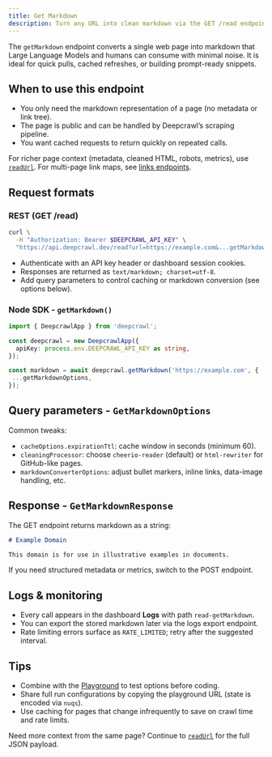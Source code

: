 ```yaml
---
title: Get Markdown
description: Turn any URL into clean markdown via the GET /read endpoint.
---
```


The `getMarkdown` endpoint converts a single web page into markdown that Large Language Models and humans can consume with minimal noise. It is ideal for quick pulls, cached refreshes, or building prompt-ready snippets.

## When to use this endpoint
- You only need the markdown representation of a page (no metadata or link tree).
- The page is public and can be handled by Deepcrawl’s scraping pipeline.
- You want cached requests to return quickly on repeated calls.

For richer page context (metadata, cleaned HTML, robots, metrics), use [`readUrl`](/docs/features/read/readUrl). For multi-page link maps, see [links endpoints](/docs/features/links).

## Request formats

### REST (GET /read) 

```bash
curl \
  -H "Authorization: Bearer $DEEPCRAWL_API_KEY" \
  "https://api.deepcrawl.dev/read?url=https://example.com&...getMarkdownOptions" // see below
```

- Authenticate with an API key header or dashboard session cookies.
- Responses are returned as `text/markdown; charset=utf-8`.
- Add query parameters to control caching or markdown conversion (see options below).

### Node SDK - `getMarkdown()`

```ts
import { DeepcrawlApp } from 'deepcrawl';

const deepcrawl = new DeepcrawlApp({
  apiKey: process.env.DEEPCRAWL_API_KEY as string,
});

const markdown = await deepcrawl.getMarkdown('https://example.com', {
 ...getMarkdownOptions,
});
```

## Query parameters - `GetMarkdownOptions`

<AutoTypeTable
  path="../../packages/contracts/src/read.ts"
  name="GetMarkdownOptions"
/>

Common tweaks:
- `cacheOptions.expirationTtl`: cache window in seconds (minimum 60).
- `cleaningProcessor`: choose `cheerio-reader` (default) or `html-rewriter` for GitHub-like pages.
- `markdownConverterOptions`: adjust bullet markers, inline links, data-image handling, etc.

## Response - `GetMarkdownResponse`

The GET endpoint returns markdown as a string:

```markdown
# Example Domain

This domain is for use in illustrative examples in documents.
```

If you need structured metadata or metrics, switch to the POST endpoint.

## Logs & monitoring
- Every call appears in the dashboard **Logs** with path `read-getMarkdown`.
- You can export the stored markdown later via the logs export endpoint.
- Rate limiting errors surface as `RATE_LIMITED`; retry after the suggested interval.

## Tips
- Combine with the [Playground](/docs/usage/playground) to test options before coding.
- Share full run configurations by copying the playground URL (state is encoded via `nuqs`).
- Use caching for pages that change infrequently to save on crawl time and rate limits.

Need more context from the same page? Continue to [`readUrl`](/docs/features/read/readUrl) for the full JSON payload.
